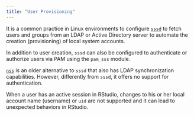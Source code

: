 ```yaml
---
title: "User Provisioning"
---
```


It is a common practice in Linux environments to configure [`sssd`](https://sssd.io/) to fetch users and groups from an LDAP or Active Directory server to automate the creation (provisioning) of local system accounts.

In addition to user creation, `sssd` can also be configured to authenticate or authorize users via PAM using the `pam_sss` module.

::: {.callout-note}
[`nss`](https://en.wikipedia.org/wiki/Name_Service_Switch) is an older alternative to `sssd` that also has LDAP synchronization capabilities. However, differently from `sssd`, it offers no support for authentication.
:::

::: {.callout-important}
When a user has an active session in RStudio, changes to his or her local account name (username) or `uid` are not supported and it can lead to unexpected behaviors in RStudio.
:::

